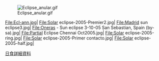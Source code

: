 {{Portal:日食/圖片/header}}
{{Commonscat|Solar eclipse of 2005 October 3|更多2005年10月3日日食圖片}}
[[File:Eclipse_anular.gif|thumb]]
<gallery>
File:Ecl-ann.jpg|
File:Solar eclipse-2005-Premier2.jpg|
File:Madrid sun eclipse3.jpg|
File:Oneras - Sun eclipse 3-10-05 San Sebastian, Spain (by-sa).jpg|
File:Partial Eclipse Chennai Oct2005.jpg|
File:Solar eclipse-2005-ring.jpg|
File:Solar eclipse-2005-Primer contacto.jpg|
File:Solar eclipse-2005-half.jpg|
</gallery>
[[2005年10月3日日食|日食詳細資料]]
</div>